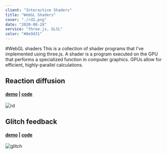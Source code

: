 ```yaml
---
client: "Interactive Shaders"
title: "WebGL Shaders"
cover: "./rd2.png"
date: "2020-08-28"
service: "three.js, GLSL"
color: "#8e9d31"
---
```

#WebGL shaders
This is a collection of shader programs that I've implemented using three.js. A shader is a program executed on the GPU that performs a specialized function in computer graphics. GPUs allow for  efficient, highly-parallel calculations.

## Reaction diffusion
#### [demo](https://sambeebe.github.io/reaction-diffusion-threejs/) | [code](https://github.com/sambeebe/reaction-diffusion-threejs/)
![rd](rd.png "reactiondiffusion")

## Glitch feedback
#### [demo](https://sambeebe.github.io/glitch-shader-threejs/) | [code](https://github.com/sambeebe/glitch-shader-threejs/)
![glitch](glitch.png "glitch")
